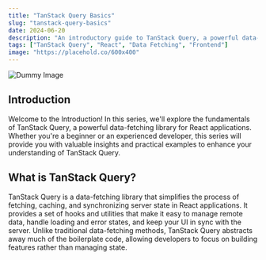 ```yaml
---
title: "TanStack Query Basics"
slug: "tanstack-query-basics"
date: 2024-06-20
description: "An introductory guide to TanStack Query, a powerful data-fetching library for React applications."
tags: ["TanStack Query", "React", "Data Fetching", "Frontend"]
image: "https://placehold.co/600x400"
---
```


![Dummy Image](https://placehold.co/600x400)
## Introduction
Welcome to the Introduction! In this series, we'll explore the fundamentals of TanStack Query, a powerful data-fetching library for React applications. Whether you're a beginner or an experienced developer, this series will provide you with valuable insights and practical examples to enhance your understanding of TanStack Query.

## What is TanStack Query?
TanStack Query is a data-fetching library that simplifies the process of fetching, caching, and synchronizing server state in React applications. It provides a set of hooks and utilities that make it easy to manage remote data, handle loading and error states, and keep your UI in sync with the server. Unlike traditional data-fetching methods, TanStack Query abstracts away much of the boilerplate code, allowing developers to focus on building features rather than managing state.  
